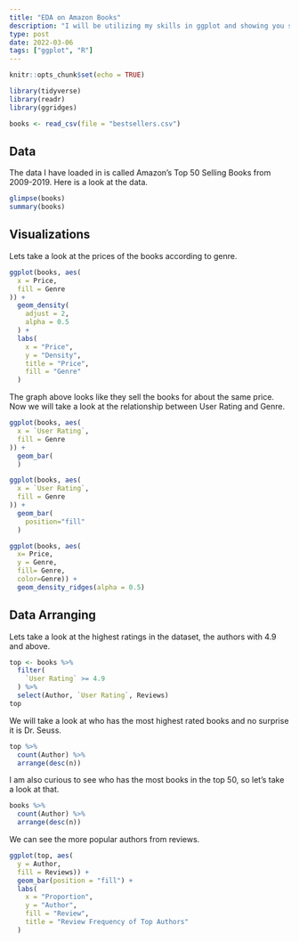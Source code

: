 ```yaml
---
title: "EDA on Amazon Books"
description: "I will be utilizing my skills in ggplot and showing you some of the things I can do in R"
type: post
date: 2022-03-06
tags: ["ggplot", "R"]
---
```


```r
knitr::opts_chunk$set(echo = TRUE)
```

```r
library(tidyverse)
library(readr)
library(ggridges)
```

```r
books <- read_csv(file = "bestsellers.csv")
```

## Data

The data I have loaded in is called Amazon's Top 50 Selling Books from 2009-2019. Here is a look at the data.

```r
glimpse(books)
summary(books)
```

## Visualizations

Lets take a look at the prices of the books according to genre.

```r
ggplot(books, aes(
  x = Price,
  fill = Genre
)) +
  geom_density(
    adjust = 2,
    alpha = 0.5
  ) +
  labs(
    x = "Price",
    y = "Density",
    title = "Price",
    fill = "Genre"
  )
```

The graph above looks like they sell the books for about the same price. Now we will take a look at the relationship between User Rating and Genre.

```r
ggplot(books, aes(
  x = `User Rating`,
  fill = Genre 
)) +
  geom_bar(
  ) 
```

```r
ggplot(books, aes(
  x = `User Rating`,
  fill = Genre
)) +
  geom_bar(
    position="fill"
  ) 
```

```r
ggplot(books, aes(
  x= Price,
  y = Genre,
  fill= Genre, 
  color=Genre)) +
  geom_density_ridges(alpha = 0.5)
```

## Data Arranging

Lets take a look at the highest ratings in the dataset, the authors with 4.9 and above. 

```r
top <- books %>%
  filter(
    `User Rating` >= 4.9
  ) %>%
  select(Author, `User Rating`, Reviews)
top
```
We will take a look at who has the most highest rated books and no surprise it is Dr. Seuss.
```r
top %>%
  count(Author) %>%
  arrange(desc(n))
```

I am also curious to see who has the most books in the top 50, so let's take a look at that.

```r
books %>%
  count(Author) %>%
  arrange(desc(n))
```

We can see the more popular authors from reviews.

```r
ggplot(top, aes(
  y = Author,
  fill = Reviews)) +
  geom_bar(position = "fill") +
  labs(
    x = "Proportion",
    y = "Author",
    fill = "Review",
    title = "Review Frequency of Top Authors"
  )
```



